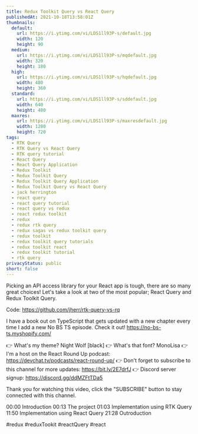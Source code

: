 ```yaml
---
title: Redux Toolkit Query vs React Query
publishedAt: 2021-10-18T13:58:01Z
thumbnails:
  default:
    url: https://i.ytimg.com/vi/LDS1ll93P-s/default.jpg
    width: 120
    height: 90
  medium:
    url: https://i.ytimg.com/vi/LDS1ll93P-s/mqdefault.jpg
    width: 320
    height: 180
  high:
    url: https://i.ytimg.com/vi/LDS1ll93P-s/hqdefault.jpg
    width: 480
    height: 360
  standard:
    url: https://i.ytimg.com/vi/LDS1ll93P-s/sddefault.jpg
    width: 640
    height: 480
  maxres:
    url: https://i.ytimg.com/vi/LDS1ll93P-s/maxresdefault.jpg
    width: 1280
    height: 720
tags:
  - RTK Query
  - RTK Query vs React Query
  - RTK query tutorial
  - React Query
  - React Query Application
  - Redux Toolkit
  - Redux Toolkit Query
  - Redux Toolkit Query Application
  - Redux Toolkit Query vs React Query
  - jack herrington
  - react query
  - react query tutorial
  - react query vs redux
  - react redux toolkit
  - redux
  - redux rtk query
  - redux sagas vs redux toolkit query
  - redux toolkit
  - redux toolkit query tutorials
  - redux toolkit react
  - redux toolkit tutorial
  - rtk query
privacyStatus: public
short: false
---
```

  
  Picking an API access library for your React app is tough, there are so many great choices! Let's take a look at two of the most popular; React Query and Redux Toolkit Query.

Code: https://github.com/jherr/rtk-query-vs-rq

I have a book out on TypeScript that gets updated with a new chapter every time I add a new No BS TS episode. Check it out! https://no-bs-ts.myshopify.com/

👉 What's my theme? Night Wolf [black]
👉 What's that font? MonoLisa
👉 I'm a host on the React Round Up podcast: https://devchat.tv/podcasts/react-round-up/
👉 Don't forget to subscribe to this channel for more updates: https://bit.ly/2E7drfJ
👉 Discord server signup: https://discord.gg/ddMZFtTDa5

Thank you for watching this video, click the "SUBSCRIBE" button to stay connected with this channel. 

00:00 Introduction
00:13 The project
01:03 Implementation using RTK Query
11:50 Implementation using React Query
21:28 Outroduction

#redux #reduxTookit #reactQuery #react
  